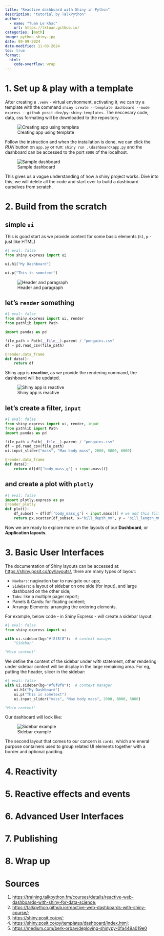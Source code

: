 ---
title: "Reactive dashboard with Shiny in Python"
description: "tutorial by TalkPython"
author:
  - name: "Tuan Le Khac"
    url: https://lktuan.github.io/
categories: [math] 
image: python_shiny.jpg
date: 09-09-2024
date-modified: 11-08-2024
toc: true
format:
  html:
    code-overflow: wrap
---

# 1. Set up & play with a template

After creating a `.venv` - virtual environment, activating it, we can try a template with the command `shiny create --template dashboard --mode express --github posit-dev/py-shiny-templates`. The neccesary code, data, css formating will be downloaded to the repository.

![Creating app using template](shiny_create.png)

Follow the instruction and when the installation is done, we can click the *RUN* button on `app.py` or run: `shiny run .\dashboard\app.py` and the dashboard can be accessed to the port `8000` of the localhost. 

![Sample dashboard](sample_dashboard.png)

This gives us a vague understanding of how a shiny project works. Dive into this, we will delete all the code and start over to build a dashboard ourselves from scratch.

# 2. Build from the scratch

## simple `ui`

This is good start as we provide content for some basic elements (`h1`, `p` - just like HTML)

```{python}
#| eval: false
from shiny.express import ui

ui.h1("My Dashboard")

ui.p("This is sometext")

```

![Header and paragraph](ui_simple_elements.png)

## let's `render` something

```{python}
#| eval: false
from shiny.express import ui, render
from pathlib import Path

import pandas as pd

file_path = Path(__file__).parent / "penguins.csv"
df = pd.read_csv(file_path)

@render.data_frame
def data():    
    return df
```

Shiny app is **reactive**, as we provide the rendering command, the dashboard will be updated.

![Shiny app is reactive](ui_the_app_is_reactive.png)

## let's create a filter, `input`

```{python}
#| eval: false
from shiny.express import ui, render, input
from pathlib import Path
import pandas as pd

file_path = Path(__file__).parent / "penguins.csv"
df = pd.read_csv(file_path)
ui.input_slider("mass", "Max body mass", 2000, 8000, 6000)

@render.data_frame
def data():    
    return df[df['body_mass_g'] < input.mass()]
```

## and create a plot with `plotly`

```{python}
#| eval: false
import plotly.express as px
@render_plotly
def plot():
    df_subset = df[df['body_mass_g'] < input.mass()] # we add this filter to make sure this plot and the table above are presenting the same data
    return px.scatter(df_subset, x="bill_depth_mm", y = "bill_length_mm")
```

Now we are ready to explore more on the layouts of our **Dashboard**, or **Application layouts**.

# 3. Basic User Interfaces

The documentation of Shiny layouts can be accessed at: <https://shiny.posit.co/py/layouts/>, there are many types of layout:

- `Navbars`: nagivation bar to navigate our app;
- `Sidebars`: a layout of sidebar on one side (for input), and large dashboard on the other side;
- `Tabs`: like a multiple pager report;
- Panels & Cards: for floating content;
- Arrange Elements: arranging the ordering elements.

For example, below code - in Shiny Express - will create a sidebar layout:

```{python}
#| eval: false
from shiny.express import ui

with ui.sidebar(bg="#f8f8f8"):  # context manager
    "Sidebar"  

"Main content"  
```

We define the content of the sidebar under *with* statement, other rendering under sidebar context will be display in the large remaining area. For eg, putting the header, slicer in the sidebar:

```{python}
#| eval: false
with ui.sidebar(bg="#f8f8f8"):  # context manager
    ui.h1("My Dashboard")
    ui.p("This is sometext")
    ui.input_slider("mass", "Max body mass", 2000, 8000, 6000)

"Main content"
```

Our dashboard will look like: 

![Sidebar example](sidebar_example.png)

The second layout that comes to our concern is `cards`, which are eneral purpose containers used to group related UI elements together with a border and optional padding.

# 4. Reactivity

# 5. Reactive effects and events

# 6. Advanced User Interfaces

# 7. Publishing

# 8. Wrap up

# Sources

1. <https://training.talkpython.fm/courses/details/reactive-web-dashboards-with-shiny-for-data-science>;
2. <https://talkpython.github.io/reactive-web-dashboards-with-shiny-course/>;
3. <https://shiny.posit.co/py/>;
4. <https://shiny.posit.co/py/templates/dashboard/index.html>;
5. <https://medium.com/berk-orbay/deploying-shinypy-0fa449a019e0>